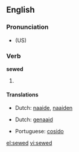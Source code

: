 ==English==

===Pronunciation===
*{{IPA|/'sʊəd/}} (US)

===Verb===
'''sewed'''

# {{past of| to [[sew]]}}

====Translations====
{{trans-top|past tense of sow}}
*Dutch: [[naaide]], [[naaiden]]
{{trans-mid}}
{{trans-bottom}}
{{trans-top|past tense of sow}}
*Dutch: [[genaaid]]
{{trans-mid}}
*Portuguese: [[cosido]]
{{trans-bottom}}

[[el:sewed]]
[[vi:sewed]]
